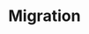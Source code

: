 # Migration

[https://www.bpb.de/shop/zeitschriften/apuz/flucht-und-migration-2024/555937/das-eu-migrations-und-asylpaket/]::